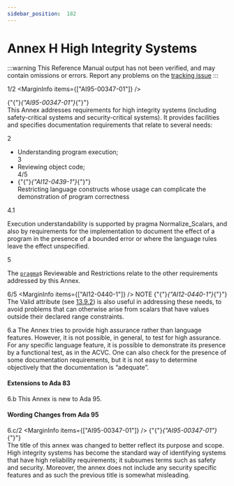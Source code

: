 ```yaml
---
sidebar_position:  182
---
```


# Annex H High Integrity Systems

:::warning
This Reference Manual output has not been verified,
and may contain omissions or errors.
Report any problems on the [tracking issue](https://github.com/ada-lang-io/ada-lang-io/issues/20)
:::


<MarginText>1/2</MarginText>
<MarginInfo items={["AI95-00347-01"]} /><p>{"{"}<em>{"AI95-00347-01"}</em>{"}"} <br />This Annex addresses requirements for high integrity systems (including safety-critical systems and security-critical systems). It provides facilities and specifies documentation requirements that relate to several needs: <br /></p>

<MarginText>2</MarginText>
<ul>
<li>Understanding program execution;<br /></li>
<MarginText>3</MarginText>
<li>Reviewing object code;<br /></li>
<MarginText>4/5</MarginText>
<MarginInfo items={["AI12-0439-1"]} /><li>{"{"}<em>{"AI12-0439-1"}</em>{"}"} <br />Restricting language constructs whose usage can  complicate the demonstration of program correctness <br /></li>
</ul>
<MarginText>4.1</MarginText>
<p>Execution understandability is supported by pragma Normalize_Scalars, and also by requirements for the implementation to document the effect of a program in the presence of a bounded error or where the language rules leave the effect unspecified. <br /></p>

<MarginText>5</MarginText>
<p>The <code><a href="../AA-2/AA-2.8#S0019">pragma</a></code>s Reviewable and Restrictions relate to the other requirements addressed by this Annex. <br /></p>

<MarginText>6/5</MarginText>
<MarginInfo items={["AI12-0440-1"]} /><Admonition type="aarm" aarm="note" title="Note: ">
NOTE   {"{"}<em>{"AI12-0440-1"}</em>{"}"} <br />The Valid attribute (see <a href="../AA-13/AA-13.9#Subclause_13.9.2">13.9.2</a>) is also useful in addressing these needs, to avoid problems that can  otherwise arise from scalars that have values outside their declared range constraints.<br /></Admonition>

<MarginText>6.a</MarginText>
<Admonition type="aarm" aarm="discussion" title="Discussion: ">
<strong></strong>The Annex tries to provide high assurance rather than language features. However, it is not possible, in general, to test for high assurance. For any specific language feature, it is possible to demonstrate its presence by a functional test, as in the ACVC. One can also check for the presence of some documentation requirements, but it is not easy to determine objectively that the documentation is &ldquo;adequate&rdquo;. <br /></Admonition>


#### Extensions to Ada 83

<MarginText>6.b</MarginText>
<Admonition type="aarm" aarm="note" title="Note: ">
This Annex is new to Ada 95. <br /></Admonition>


#### Wording Changes from Ada 95

<MarginText>6.c/2</MarginText>
<MarginInfo items={["AI95-00347-01"]} /><Admonition type="aarm" aarm="note" title="Note: ">
{"{"}<em>{"AI95-00347-01"}</em>{"}"} <br />The title of this annex was changed to better reflect its purpose and scope. High integrity systems has become the standard way of identifying systems that have high reliability requirements; it subsumes terms such as safety and security. Moreover, the annex does not include any security specific features and as such the previous title is somewhat misleading. <br /></Admonition>

